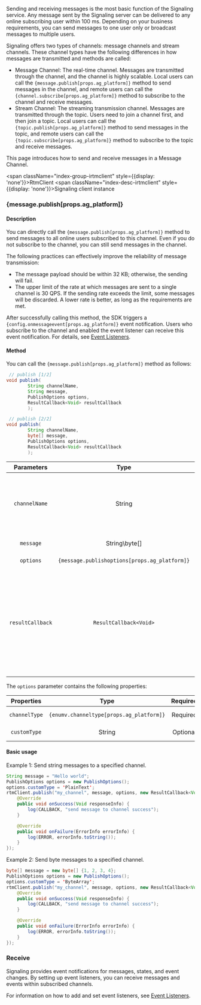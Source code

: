 

Sending and receiving messages is the most basic function of the Signaling service. Any message sent by the Signaling server can be delivered to any online subscribing user within 100 ms. Depending on your business requirements, you can send messages to one user only or broadcast messages to multiple users.

Signaling offers two types of channels: message channels and stream channels. These channel types have the following differences in how messages are transmitted and methods are called:
- Message Channel: The real-time channel. Messages are transmitted through the channel, and the channel is highly scalable. Local users can call the <code>{message.publish[props.ag_platform]}</code> method to send messages in the channel, and remote users can call the <code>{channel.subscribe[props.ag_platform]}</code> method to subscribe to the channel and receive messages.
- Stream Channel: The streaming transmission channel. Messages are transmitted through the topic. Users need to join a channel first, and then join a topic. Local users can call the <code>{topic.publish[props.ag_platform]}</code> method to send messages in the topic, and remote users can call the <code>{topic.subscribe[props.ag_platform]}</code> method to subscribe to the topic and receive messages.

This page introduces how to send and receive messages in a Message Channel.

<span className="index-group-irtmclient" style={{display: 'none'}}>RtmClient</span>
<span className="index-desc-irtmclient" style={{display: 'none'}}>Signaling client instance</span>
### {message.publish[props.ag_platform]}

#### Description

<span className="index-desc-publish">You can directly call the <code>{message.publish[props.ag_platform]}</code> method to send messages to all online users subscribed to this channel. Even if you do not subscribe to the channel, you can still send messages in the channel.</span>

<Admonition type="info" title="Information">The following practices can effectively improve the reliability of message transmission:<ul><li>The message payload should be within 32 KB; otherwise, the sending will fail.</li><li>The upper limit of the rate at which messages are sent to a single channel is 30 QPS. If the sending rate exceeds the limit, some messages will be discarded. A lower rate is better, as long as the requirements are met.</li></ul></Admonition>

After successfully calling this method, the SDK triggers a <code>{config.onmessageevent[props.ag_platform]}</code> event notification. Users who subscribe to the channel and enabled the event listener can receive this event notification. For details, see <a href="#event-listeners">Event Listeners</a>.

#### Method

You can call the <code>{message.publish[props.ag_platform]}</code> method as follows:

```java
 // publish [1/2]
void publish(
        String channelName,
        String message,
        PublishOptions options,
        ResultCallback<Void> resultCallback
        );
```

```java
 // publish [2/2]
void publish(
        String channelName,
        byte[] message,
        PublishOptions options,
        ResultCallback<Void> resultCallback
        );
```

| Parameters | Type | Required | Default | Description |
| :--------------: | :------------------------------------------------------------: | :------: | :----: | ---------------------------------------------------------------------------------------------------------------------------------------------------------------------- |
| `channelName` | String | Required | - | Channel name. You can only send messages to one channel at a time. |
| `message` | String\byte[] | Required | - | Message payload. |
| `options` | <code>{message.publishoptions[props.ag_platform]}</code> | Required | - | Message options. |
| `resultCallback` | `ResultCallback<Void>` | Required | - | Callback of invocation result:<li>Success: Executes the `onSuccess` method.</li><li>Failure: Executes the `onFailure` method.</li> |

The <code>options</code> parameter contains the following properties:

| Properties | Type | Required | Default | Description |
| :----------: | :----: | :------: | :----: | ------------------------------------------------ |
| `channelType` | <code>{enumv.channeltype[props.ag_platform]}</code> | Required | - | Channel types. See <a href="#enumvchanneltypepropsag_platform"><code>{enumv.channeltype[props.ag_platform]}</code></a>. |
| `customType` | String | Optional | - | A user-defined field. Only supports string type. |

#### Basic usage

Example 1: Send string messages to a specified channel.

```java 
String message = "Hello world";
PublishOptions options = new PublishOptions();
options.customType = 'PlainText';
rtmClient.publish("my_channel", message, options, new ResultCallback<Void>() {
    @Override
    public void onSuccess(Void responseInfo) {
        log(CALLBACK, "send message to channel success");
    }

    @Override
    public void onFailure(ErrorInfo errorInfo) {
        log(ERROR, errorInfo.toString());
    }
});
```

Example 2: Send byte messages to a specified channel.

```java 
byte[] message = new byte[] {1, 2, 3, 4};
PublishOptions options = new PublishOptions();
options.customType = 'ByteArray';
rtmClient.publish("my_channel", message, options, new ResultCallback<Void>() {
    @Override
    public void onSuccess(Void responseInfo) {
        log(CALLBACK, "send message to channel success");
    }

    @Override
    public void onFailure(ErrorInfo errorInfo) {
        log(ERROR, errorInfo.toString());
    }
});
```

### Receive

Signaling provides event notifications for messages, states, and event changes. By setting up event listeners, you can receive messages and events within subscribed channels.

For information on how to add and set event listeners, see [Event Listeners](#event-listeners).